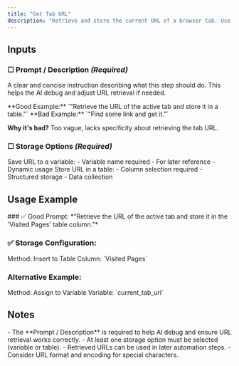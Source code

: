 ```yaml
---
title: "Get Tab URL"
description: "Retrieve and store the current URL of a browser tab. Use this action to track navigation, save session data, or reference URLs in your automation workflow."
---
```


## Inputs

### ☐ Prompt / Description *(Required)*
A clear and concise instruction describing what this step should do. This helps the AI debug and adjust URL retrieval if needed.

<Note type="success">
  **Good Example:** `"Retrieve the URL of the active tab and store it in a table."`
</Note>

<Note type="danger">
  **Bad Example:** `"Find some link and get it."`
  
  **Why it's bad?** Too vague, lacks specificity about retrieving the tab URL.
</Note>

### ☐ Storage Options *(Required)*
<CardGroup cols={2}>
  <Card title="Assign to Variable">
    Save URL to a variable:
    - Variable name required
    - For later reference
    - Dynamic usage
  </Card>
  <Card title="Insert to Table">
    Store URL in a table:
    - Column selection required
    - Structured storage
    - Data collection
  </Card>
</CardGroup>

## Usage Example

<Card title="Scenario: Storing tab URLs">
  ### ✅ Good Prompt:
  *"Retrieve the URL of the active tab and store it in the 'Visited Pages' table column."*

  ### ✅ Storage Configuration:
  <Card>
    Method: Insert to Table
    Column: `Visited Pages`
  </Card>

  ### Alternative Example:
  <Card>
    Method: Assign to Variable
    Variable: `current_tab_url`
  </Card>
</Card>

## Notes
<Warning>
  - The **Prompt / Description** is required to help AI debug and ensure URL retrieval works correctly.
  - At least one storage option must be selected (variable or table).
  - Retrieved URLs can be used in later automation steps.
  - Consider URL format and encoding for special characters.
</Warning> 
